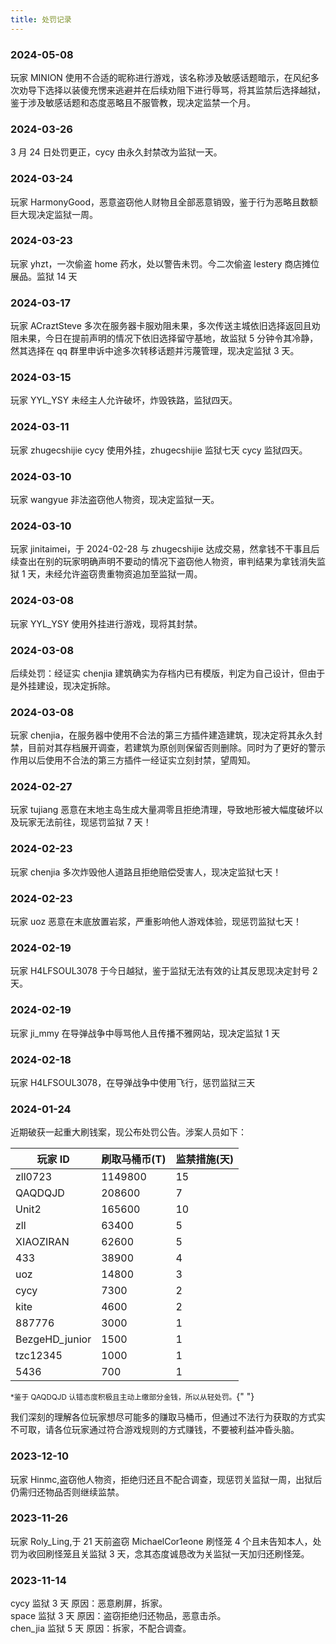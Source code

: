 ```yaml
---
title: 处罚记录
---
```


### 2024-05-08

玩家 MINION 使用不合适的昵称进行游戏，该名称涉及敏感话题暗示，在风纪多次劝导下选择以装傻充愣来逃避并在后续劝阻下进行辱骂，将其监禁后选择越狱，鉴于涉及敏感话题和态度恶略且不服管教，现决定监禁一个月。

### 2024-03-26

3 月 24 日处罚更正，cycy 由永久封禁改为监狱一天。

### 2024-03-24

玩家 HarmonyGood，恶意盗窃他人财物且全部恶意销毁，鉴于行为恶略且数额巨大现决定监狱一周。

### 2024-03-23

玩家 yhzt，一次偷盗 home 药水，处以警告未罚。今二次偷盗 lestery 商店摊位展品。监狱 14 天

### 2024-03-17

玩家 ACraztSteve 多次在服务器卡服劝阻未果，多次传送主城依旧选择返回且劝阻未果，今日在提前声明的情况下依旧选择留守基地，故监狱 5 分钟令其冷静，然其选择在 qq 群里申诉中途多次转移话题并污蔑管理，现决定监狱 3 天。

### 2024-03-15

玩家 YYL_YSY 未经主人允许破坏，炸毁铁路，监狱四天。

### 2024-03-11

玩家 zhugecshijie cycy 使用外挂，zhugecshijie 监狱七天 cycy 监狱四天。

### 2024-03-10

玩家 wangyue 非法盗窃他人物资，现决定监狱一天。

### 2024-03-10

玩家 jinitaimei，于 2024-02-28 与 zhugecshijie 达成交易，然拿钱不干事且后续查出在别的玩家明确声明不要动的情况下盗窃他人物资，审判结果为拿钱消失监狱 1 天，未经允许盗窃贵重物资追加至监狱一周。

### 2024-03-08

玩家 YYL_YSY 使用外挂进行游戏，现将其封禁。

### 2024-03-08

后续处罚：经证实 chenjia 建筑确实为存档内已有模版，判定为自己设计，但由于是外挂建设，现决定拆除。

### 2024-03-08

玩家 chenjia，在服务器中使用不合法的第三方插件建造建筑，现决定将其永久封禁，目前对其存档展开调查，若建筑为原创则保留否则删除。同时为了更好的警示作用以后使用不合法的第三方插件一经证实立刻封禁，望周知。

### 2024-02-27

玩家 tujiang 恶意在末地主岛生成大量凋零且拒绝清理，导致地形被大幅度破坏以及玩家无法前往，现惩罚监狱 7 天！

### 2024-02-23

玩家 chenjia 多次炸毁他人道路且拒绝赔偿受害人，现决定监狱七天！

### 2024-02-23

玩家 uoz 恶意在末底放置岩浆，严重影响他人游戏体验，现惩罚监狱七天！

### 2024-02-19

玩家 H4LFSOUL3078 于今日越狱，鉴于监狱无法有效的让其反思现决定封号 2 天。

### 2024-02-19

玩家 ji_mmy 在导弹战争中辱骂他人且传播不雅网站，现决定监狱 1 天

### 2024-02-18

玩家 H4LFSOUL3078，在导弹战争中使用飞行，惩罚监狱三天

### 2024-01-24

近期破获一起重大刷钱案，现公布处罚公告。涉案人员如下：

| 玩家 ID        | 刷取马桶币(T) | 监禁措施(天) |
| -------------- | ------------- | ------------ |
| zll0723        | 1149800       | 15           |
| QAQDQJD        | 208600        | 7            |
| Unit2          | 165600        | 10           |
| zll            | 63400         | 5            |
| XIAOZIRAN      | 62600         | 5            |
| 433            | 38900         | 4            |
| uoz            | 14800         | 3            |
| cycy           | 7300          | 2            |
| kite           | 4600          | 2            |
| 887776         | 3000          | 1            |
| BezgeHD_junior | 1500          | 1            |
| tzc12345       | 1000          | 1            |
| 5436           | 700           | 1            |

<small>*鉴于 QAQDQJD 认错态度积极且主动上缴部分金钱，所以从轻处罚。</small>{" "}

我们深刻的理解各位玩家想尽可能多的赚取马桶币，但通过不法行为获取的方式实不可取，请各位玩家通过符合游戏规则的方式赚钱，不要被利益冲昏头脑。

### 2023-12-10

玩家 Hinmc,盗窃他人物资，拒绝归还且不配合调查，现惩罚关监狱一周，出狱后仍需归还物品否则继续监禁。

### 2023-11-26

玩家 Roly_Ling,于 21 天前盗窃 MichaelCor1eone 刷怪笼 4 个且未告知本人，处罚为收回刷怪笼且关监狱 3 天，念其态度诚恳改为关监狱一天加归还刷怪笼。

### 2023-11-14

cycy 监狱 3 天 原因：恶意刷屏，拆家。  
space 监狱 3 天 原因：盗窃拒绝归还物品，恶意击杀。  
chen_jia 监狱 5 天 原因：拆家，不配合调查。

